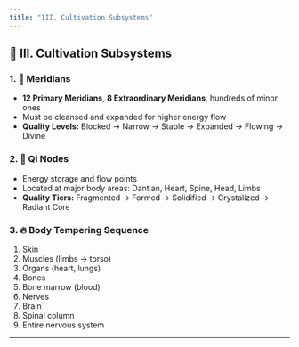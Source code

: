 ```yaml
---
title: "III. Cultivation Subsystems"
---
```



## 🧠 **III. Cultivation Subsystems**

### 1. 🔁 **Meridians**
- **12 Primary Meridians**, **8 Extraordinary Meridians**, hundreds of minor ones
- Must be cleansed and expanded for higher energy flow
- **Quality Levels:** Blocked → Narrow → Stable → Expanded → Flowing → Divine

### 2. 🧿 **Qi Nodes**
- Energy storage and flow points
- Located at major body areas: Dantian, Heart, Spine, Head, Limbs
- **Quality Tiers:** Fragmented → Formed → Solidified → Crystalized → Radiant Core

### 3. 🔥 **Body Tempering Sequence**
1. Skin
2. Muscles (limbs → torso)
3. Organs (heart, lungs)
4. Bones
5. Bone marrow (blood)
6. Nerves
7. Brain
8. Spinal column
9. Entire nervous system

---
